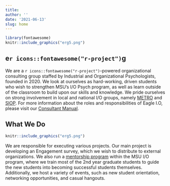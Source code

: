 ```yaml
---
title: 
author: ''
date: '2021-06-13'
slug: home
---
```


```r

library(fontawesome)
knitr::include_graphics("erg5.png")
```

## e`r icons::fontawesome("r-project")`g  

We are a `r icons::fontawesome("r-project")`-powered organizational consulting group staffed by Industrial and Organizational Psychologists, founded in 2020. We look at ourselves as hard-working, driven students who wish to strengthen MSU's I/O Psych program, as well as learn outside of the classroom to build upon our skills and knowledge. We pride ourselves on strong involvement in local and national I/O groups, namely [METRO](https://metroapppsych.com/) and [SIOP](https://siop.org). For more information about the roles and responsibilities of Eagle I.O, please visit our [Consultant Manual](https://bookdown.org/kulasj/eagleiomanual/). 

## What We Do  

```r
knitr::include_graphics("erg5.png")
```

We are responsible for executing various projects. Our main project is developing an Engagement survey, which we wish to distribute to external organizations. We also run a [mentorship program](https://bookdown.org/kulasj/mentorship/) within the MSU I/O program, where we train most of the 2nd year graduate students to guide the new students into becoming successful students themselves. Additionally, we host a variety of events, such as new student orientation, networking opportunities, and casual hangouts. 

